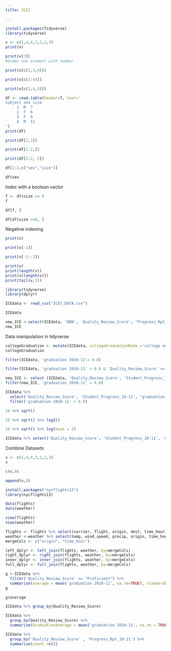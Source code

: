 ```yaml
---
title: ICE2

---
```

```r
install.packages(Tidyverse)
library(tidyverse)

```


```r
v <- c(1,4,4,3,2,2,3)
print(v)
```

```r
print(v[3])
#Index one element with number
```

```r
print(v[c(2,3,4)])

```

```r
print(v[c(2:4)])
```

```r
print(v[c(2,4,3)])
```

```r
df <- read.table(header=T, text='
subject sex size
     1  M  7
     2  F  6
     3  F  9
     4  M  11
')
print(df)
```

```r
print(df[1,3])
```

```r
print(df[1:2,])
```

```r
print(df[1:2, 2])
```

```r
df[1:2,c("sex","size")]
```

```r
df$sex
```

Index with a boolean vector
```r
f <- df$size >= 9
f

```

```r
df[f, ]
```

```r
df[df$size >=9, ]
```

Negative indexing

```r
print(v)
```

```r
print(v[-1])
```

```r
print(v[-1:-3])
```

```r
print(v)
print(length(v))
print(v[length(v)])
print(tail(v,1))
```

```r
library(tidyverse)
library(dplyr)
```
```r
ICEdata <- read_csv("ICE1_DATA.csv")
```

```r
ICEdata
```

```r
new_ICE <-select(ICEdata, 'DBN', 'Quality_Review_Score', 'Progress_Rpt_10-11')
new_ICE
```


Data manipulation in tidyverse
```r

collegeGraduation <- mutate(ICEdata, collegeGraduationRate ='college enroll 2010-11' / 'graduation 2010-11')
collegeGraduation
```
```r
filter(ICEdata, 'graduation 2010-11'> 0.8)
```

```r
filter(ICEdata, 'graduation 2010-11' > 0.8 & 'Quality_Review_Score' == "Proficient")
```

```r
new_ICE <- select (ICEdata, 'Quality_Review_Score', 'Student_Progress_10-11', 'graduation 2010-11')
filter(new_ICE, 'graduation 2010-11' > 0.8)
```
```r
ICEdata %>%
  select('Quality_Review_Score', 'Student_Progress_10-11', 'graduation 2010-11') %>%
  filter('graduation 2010-11' > 0.8)
```

```r
16 %>% sqrt()
```

```r
16 %>% sqrt() %>% log2()
```

```r
16 %>% sqrt() %>% log(base = 2)
```

```r
ICEdata %>% select('Quality_Review_Score', 'Student_Progress_10-11', 'graduation 2010-11') %>% filter('graduation 2010-11' > 0.8)
```

Combine Datasets
```r
v <- c(1,4,4,3,2,2,3)
v
```

```r
c(v,9)
```

```r
append(v,9)
```

```r
install.packages("nycflights13")
library(nycflights13)
```

```r

data(flights)
data(weather)

```

```r
view(flights)
view(weather)
```

```r
flights <- flights %>% select(carrier, flight, origin, dest, time_hour)
weather <-weather %>% select(temp, wind_speed, precip, origin, time_hour)
mergeCols <- c("origin", "time_hour")
```

```r
left_dplyr <- left_join(flights, weather, by=mergeCols)
right_dplyr <- right_join(flights, weather, by=mergeCols)
inner_dplyr <- inner_join(flights, weather, by=mergeCols)
full_dplyr <- full_join(flights, weather, by=mergeCols)

```

```r
g <-ICEdata %>%
  filter('Quality_Review_Score' == "Proficient") %>%
  summarise(average = mean('graduation 2010-11', na.rm=TRUE), standardDeviation=sd('graduation 2010-11', na.rm=TRUE))
g
```

```r
g$average
```

```r
ICEdata %>% group_by(Quality_Review_Score)

```

```r
ICEdata %>%
  group_by(Quality_Review_Score) %>%
  summarize(GraduationAverage = mean('graduation 2010-11', na.rm = TRUE), CollegeEnrollAverage = mean('college enroll 2010-11' , na.rm=TRUE))
```

```r
ICEdata %>% 
  group_by('Quality_Review_Score' , 'Progress_Rpt_10-11') %>%
  summarize(count =n())
```

